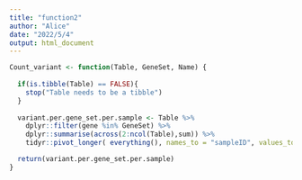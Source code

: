 ```yaml
---
title: "function2"
author: "Alice"
date: "2022/5/4"
output: html_document
---
```

```r
Count_variant <- function(Table, GeneSet, Name) {
  
  if(is.tibble(Table) == FALSE){
    stop("Table needs to be a tibble")
  }
    
  variant.per.gene_set.per.sample <- Table %>%
    dplyr::filter(gene %in% GeneSet) %>%
    dplyr::summarise(across(2:ncol(Table),sum)) %>%
    tidyr::pivot_longer( everything(), names_to = "sampleID", values_to = Name)

  return(variant.per.gene_set.per.sample)
}
```

